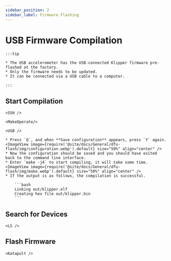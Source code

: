 ```yaml
---
sidebar_position: 2
sidebar_label: Firmware Flashing
---
```




# USB Firmware Compilation

    :::tip

    * The USB accelerometer has the USB-connected Klipper firmware pre-flashed at the factory.
    * Only the firmware needs to be updated.
    * It can be connected via a USB cable to a computer.

    :::

## Start Compilation

    <SSH />

    <MakeOperate/>

    <USB />

    * Press `Q`, and when **Save configuration** appears, press `Y` again.
    <ImageView image={require('@site/docs/General/dfu-flash/img/configuration.webp').default} size="50%" align="center" />
    * Now the configuration should be saved and you should have exited back to the command line interface.
    * Enter `make -j4` to start compiling, it will take some time.
    <ImageView image={require('@site/docs/General/dfu-flash/img/make.webp').default} size="50%" align="center" />
    * If the output is as follows, the compilation is successful.

        ```bash
        Linking out/klipper.elf
        Creating hex file out/klipper.bin
        ```

## Search for Devices

    <LS />


## Flash Firmware
    <Katapult />
